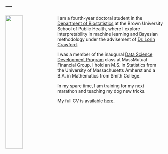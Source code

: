 ---
---

<link rel="stylesheet" href="styles.css" type="text/css">

<!-- <img src="2019_SpringPoster-42.jpg" style="width:25%; border:10px solid; margin-right: 20px" align="left"> -->

<!-- <img src="2019_SpringPoster-42.jpg" style="width:30%; border:2px solid; border-color:#6a737d; margin-right: 20px" align="left"> -->

<img src="20210224-Dana Udwin headshot-08.jpg" class="clipped" style="width: 33%; float: left"/>

I am a fourth-year doctoral student in the [Department of Biostatistics](https://www.brown.edu/academics/public-health/biostats/home) at the Brown University School of Public Health, where I explore interpretability in machine learning and Bayesian methodology under the advisement of [Dr. Lorin Crawford](http://www.lcrawlab.com).

I was a member of the inaugural [Data Science Development Program](https://datascience.massmutual.com/dsdp) class at MassMutual Financial Group. I hold an M.S. in Statistics from the University of Massachusetts Amherst and a B.A. in Mathematics from Smith College.

In my spare time, I am training for my next marathon and teaching my dog new tricks.

My full CV is available [here](CV.pdf).
